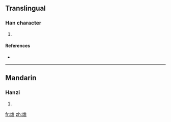 ==Translingual==

===Han character===
{{Han char|rn=86|rad=火|as=10|sn=14|four=9481<sub>7</sub>|canj=火土戈廿 (FGIT)}}

# {{defn|Han|sort=火10}}

====References====
* {{Han ref|kx=0679.060|dkj=19290|dj=1090.280|hdz=32222.070|uh=7186|ud=29062|bh=E2C2|bd=58050}}

----

==Mandarin==

===Hanzi===
{{cmn-hanzi|pin=[[hé]] ([[he2]]), [[xùn]] ([[xun4]])|wg=ho<sup>2</sup>, hsün<sup>4</sup>}}

# {{defn|Mandarin|sort=火10}}

[[fr:熆]]
[[zh:熆]]